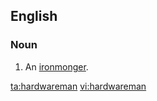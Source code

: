 ==English==

===Noun===
{{en-noun|hardwaremen}}

# {{lb|en|obsolete}} An [[ironmonger]].

[[ta:hardwareman]]
[[vi:hardwareman]]